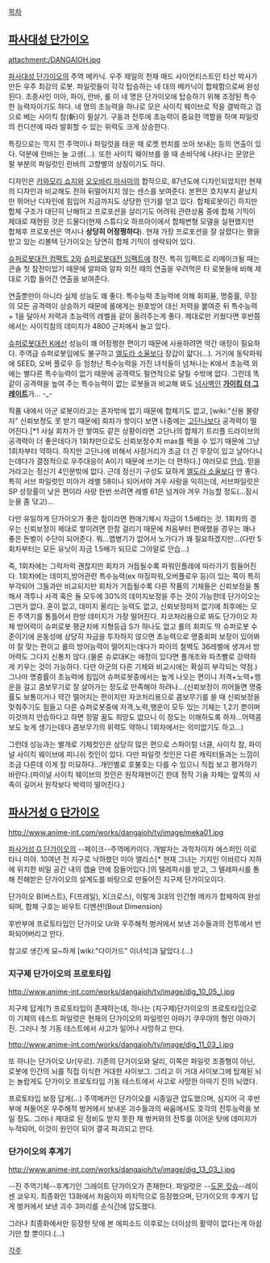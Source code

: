 [[목차]]

== [[파사대성 단가이오]] ==
attachment:/DANGAIOH.jpg

[[파사대성 단가이오]]의 주역 메카닉. 우주 제일의 천재 매드 사이언티스트인 타산 박사가 만든 우주 최강의 로봇. 파일럿들이 각각 탑승하는 네 대의 메카닉이 합체함으로써 완성된다. 조종사인 미아, 파이, 란바, 롤 이 네 명은 단가이오에 탑승하기 위해 조정된 특수한 능력자이기도 하다. 네 명의 초능력을 하나로 모은 사이킥 웨이브로 적을 결박하고 검으로 베는 사이킥 참(斬)이 필살기. 구동과 전투에 초능력이 중요한 역할을 하며 파일럿의 컨디션에 따라 발휘할 수 있는 위력도 크게 상승한다. 

특징으로는 깍지 낀 주먹이나 파일럿을 태운 채 로켓 펀치를 쏘아 보내는 등의 연출이 있다. 덕분에 란바는 늘 고생(…). 또한 사이킥 웨이브를 쓸 때 손바닥에 나타나는 문양은 팔 부분의 파일럿인 란바의 고향별의 상징이기도 하다.

디자인은 [[카와모리 쇼지]]와 [[오오바리 마사미]]의 합작으로, 87년도에 디자인되었지만 현재의 디자인과 비교해도 전혀 뒤떨어지지 않는 센스를 보여준다. 본편은 흐지부지 끝났지만 뛰어난 디자인에 힘입어 지금까지도 상당한 인기를 얻고 있다. 합체로봇이긴 하지만 합체 구조가 대단히 난해하고 프로포션을 살리기도 어려워 관련상품 중에 합체 기믹이 제대로 재현된 것은 드물다(현재 스튜디오 하프아이에서 합체변형 모델을 실현했지만 합체후 프로포션은 역시나 '''상당히 어정쩡하다'''). 현재 가장 프로포션을 잘 살렸다는 평을 받고 있는 리볼텍 단가이오는 당연히 합체 기믹이 생략되어 있다.

[[슈퍼로봇대전 컴팩트 2]]와 [[슈퍼로봇대전 임팩트]]에 참전. 특히 임팩트로 리메이크될 때는 콘솔 첫 참전이었기 때문에 알파와 알파 외전 때의 연출을 우려먹은 타 로봇들에 비해 제대로 기합 들어간 연출을 보여준다.

연출뿐만이 아니라 실제 성능도 꽤 좋다. 특수능력 초능력에 의해 회피율, 명중률, 무장의 모든 공격력이 상승하기 때문에 롤에게는 원호방어 대신 저력을 붙여준 뒤 특수능력 + 1을 달아서 저력과 초능력의 레벨을 같이 올려주는게 좋다. 제대로만 키웠다면 후반쯤에서는 사이킥참의 데미지가 4800 근처에서 놀고 있다.

[[슈퍼로봇대전 K]]에선 성능이 꽤 어정쩡한 편이기 때문에 사용하려면 약간 애정이 필요하다. 주역급 슈퍼로봇임에도 불구하고 [[엘도라 소울]]보다 장갑이 얇다(…). 거기에 동탁파워에 SEED, 오버 플로우 등 엄청난 특수능력을 가진 녀석들이 넘쳐나는 K에서 초능력 외에는 별다른 특수능력이 없기 때문에 공격력도 필연적으로 달릴 수밖에 없다. 그런데 똑같이 공격력을 높여 주는 특수능력이 없는 로봇들과 비교해 봐도 [[넘사벽]]인 '''[[가이킹 더 그레이트]]'''가... -_-

작품 내에서 아군 로봇이라고는 혼자밖에 없기 때문에 합체기도 없고, [wiki:"신용 불량자" 신뢰보정도 못 받기 때문에] 회차가 쌓이다 보면 나중에는 [[고단나]]보다 공격력이 떨어진다.[*1 사실 회차가 안 쌓여도 같은 상황이라면 고단나의 합체기 트리플 드라이브의 공격력이 더 좋은데다가 1회차만으로도 신뢰보정수치 max를 찍을 수 있기 때문에 그냥 1회차부터 약하다. 하지만 고단나에 비해서 사정거리가 조금 더 긴 무장이 있고 날아다니는데다가 결정적으로 우주대응이 A이기 때문에 쓰기는 더 편하다.] 여러모로 [[안습]]. 믿을 거라고는 정신기 4인분밖에 없다. 근데 정신기 구성도 묘하게 [[엘도라 소울]]보다 안 좋다. 특히 서브 파일럿인 미아가 레벨 58이나 되어서야 겨우 사랑을 익히는데, 서브파일럿은 SP 성장률이 낮은 편이라 사랑 한번 쓰려면 레벨 61은 넘겨야 겨우 가능할 정도(…잠시 눈물 좀 닦고)...

다만 유일하게 단가이오가 좋은 점이라면 편애기체시 자금이 1.5배라는 것. 1회차의 경우는 신뢰보정이 제대로 쌓이려면 한참 걸리기 때문에 처음부터 편애했을 경우는 꽤나 좋은 돈벌이 수단이 되어준다. 뭐...맵병기가 없어서 노가다가 꽤 필요하겠지만...(다만 5회차부터는 모든 유닛이 자금 1.5배가 되므로 그야말로 안습...)

즉, 1회차에는 그럭저럭 괜찮지만 회차가 거듭될수록 파워인플레에 따라가기 힘들어진다. 1회차에는 데미지,방어관련 특수능력(ex 마징파워,오버플로우 등)이 있는 쪽이 특히 부각되어 그들과만 비교되지만 회차가 거듭될수록 다른 작품의 기체들은 신뢰보정을 통해서 격투나 사격 혹은 둘 모두에 30%의 데미지보정을 주는 것이 가능한데 단가이오는 그딴거 없다. 혼이 없고, 데미지 올리는 능력도 없고, 신뢰보정마저 없기에 최후에는 모든 주역기를 통틀어서 한방 데미지가 가장 떨어진다. 자코처리용으로 봐도 단가이오 자체 방어력이 슈퍼로봇 평균치에 지형등급 S가 하나도 없고 롤의 회피도 딱 슈퍼로봇 수준이기에 운동성에 상당히 자금을 투자하지 않으면 초능력으로 명중회피 보정이 있어봐야 잘 맞는 편이고 롤의 방어능력이 떨어지는데다가 파이의 철벽도 36레벨에 생겨서 방어력도 그다지 신통치 않다.(물론 슈로대K는 애정이 있다면 풀개조와 파츠빨로 강력하게 키우는 것이 가능하다. 다만 아군의 다른 기체와 비교시에는 확실히 부각되는 약점.) 그나마 명중률이 초능력에 힘입어 슈퍼로봇중에서는 높게 나오는 편이니 저격+노력+행운을 걸고 콤보무기로 잘 살아가는 정도로 만족해야 하려나...(신뢰보정이 끼어들면 명중률도 보통이거나 약간 떨어지는 편이지만 자코처리용으로 콤보무기를 쓸 때 신뢰보정을 맞춰주기도 힘들고 다른 슈퍼로봇중에 저격,노력,행운이 모두 있는 기체는 1,2기 뿐이며 이것까지 안습하다고 하면 정말 꿈도 희망도 없으니 이 정도는 이해하도록 하자...어택콤보도 늦게 생기는데다 콤보무기의 위력도 약하니 1회차에서는 의미없기도 하고...)

그런데 성능과는 별개로 기체컷인은 상당히 많은 편으로 스파이럴 너클, 사이킥 참, 파이널 사이킥 웨이브에 피니쉬 컷인이 있다. 다만 파일럿 컷인은 다른 캐릭터들과는 느낌이 조금 다른데 이게 참 미묘하다...개인별로 호불호는 다를 수 있으니 직접 보고 평가하기 바란다.(파이널 사이킥 웨이브의 컷인은 원작재현이긴 한데 정작 기술 자체는 앞쪽의 사족이 길어서 원작보다 박력이 떨어진다.)

== [[파사거성 G 단가이오]] ==
http://www.anime-int.com/works/dangaioh/tv/image/meka01.jpg

[[파사거성 G 단가이오]]의 --페이크--주역메카이다. 개발자는 과학자이자 에스퍼인 이로타니 미야. 10여년 전 지구로 낙하했던 미아 앨리스[* 현재 그녀는 기지인 이바르다 지하에 위치한 비밀 공간 내의 캡슐 안에 잠들어있다.]의 텔레파시를 받고, 그 텔레파시를 통해 전해받은 단가이오의 설계도를 바탕으로 만들어진 지구제 단가이오이다.

단가이오 B(버스트), F(프레일), X(크로스), 이렇게 3대의 인간형 메카가 합체하여 완성되며, 합체 구호는 바우트 디멘션!(Bout Dimension)

후반부에 프로토타입인 단가이오 Ur와 우주해적 벙커에서 보낸 괴수들과의 전투에서 반파되어버리고 만다.

참고로 생긴게 묘~하게 [wiki:"다이가드" 이녀석]과 닮았다.(...)

=== 지구제 단가이오의 프로토타입 ===
http://www.anime-int.com/works/dangaioh/tv/image/dig_10_05_l.jpg 

지구제 답게(?) 프로토타입이 존재하는데, 하나는 (지구제)단가이오의 프로토타입으로 이 기체의 테스트 파일럿은 현재의 단가이오의 파일럿인 아마기 쿠우야의 형인 아마기 진. 그러나 첫 기동 테스트에서 사고가 일어나 사망하고 만다.

http://www.anime-int.com/works/dangaioh/tv/image/dig_11_03_l.jpg

또 하나는 단가이오 Ur(우르). 기존의 단가이오와 달리, 이쪽은 파일럿 조종형이 아닌, 로봇에 인간의 뇌를 직접 이식한 거대한 사이보그. 그리고 이 거대 사이보그에 탑재된 뇌는 놀랍게도 단가이오 프로토타입 기동 테스트에서 사고로 사망한 아마기 진의 뇌였다.

프로토타입 보정 답게(...) 주역메카인 단가이오를 시종일관 압도했으며, 심지어 극 후반부에 쳐들어온 우주해적 벙커에서 보내온 괴수들과의 싸움에서도 호각의 전투능력을 보일 정도. 그러나 제대로 된 정비도 받지 못한 채 벙커와의 전투를 이어온 탓에 데미지가 누적되어, 이것이 원인이 되어 결국 파괴되고 만다.

=== 단가이오의 후계기 ===
http://www.anime-int.com/works/dangaioh/tv/image/dig_13_03_l.jpg

--진 주역기체--후계기인 그레이트 단가이오가 존재한다. 파일럿은 --[[도몬 캇슈]]--레이센 쿄우지.
최종화인 13화에서 처음이자 마지막으로 등장했으며, 단가이오의 후계기 답게 벙커에서 보낸 괴수 3마리를 순식간에 압도했다.

그러나 최종화에서만 등장한 탓에 본 에피소드 이후로는 더이상의 활약이 없다는게 아쉽기만 할 뿐이다.(...)

[[각주]]

